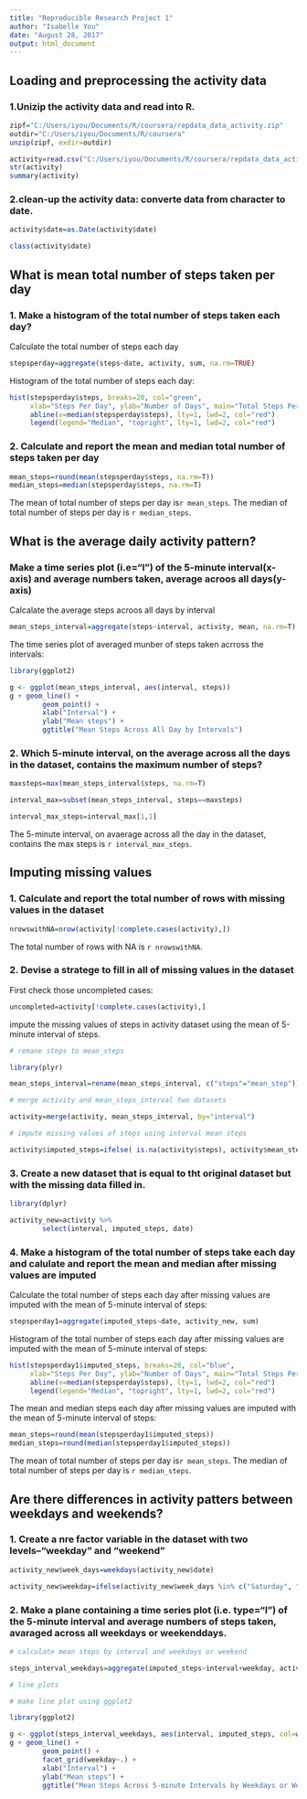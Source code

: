 ---
title: "Reproducible Research Project 1"
author: "Isabelle You"
date: "August 28, 2017"
output: html_document
---

## Loading and preprocessing the activity data

### 1.Unizip the activity data and read into R.

```{r}
zipf="C:/Users/iyou/Documents/R/coursera/repdata_data_activity.zip"
outdir="C:/Users/iyou/Documents/R/coursera"
unzip(zipf, exdir=outdir)

activity=read.csv("C:/Users/iyou/Documents/R/coursera/repdata_data_activity/activity.csv", sep=",", header=TRUE,  stringsAsFactors = FALSE)
str(activity)
summary(activity)
```

### 2.clean-up the activity data: converte data from character to date.

```{r}
activity$date=as.Date(activity$date)

class(activity$date)
```

## What is mean total number of steps taken per day

### 1. Make a histogram of the total number of steps taken each day?

Calculate the total number of steps each day

```{r}
stepsperday=aggregate(steps~date, activity, sum, na.rm=TRUE)
```

Histogram of the total number of steps each day:
        
```{r}
hist(stepsperday$steps, breaks=20, col="green", 
     xlab="Steps Per Day", ylab="Number of Days", main="Total Steps Per Day")
     abline(v=median(stepsperday$steps), lty=1, lwd=2, col="red")
     legend(legend="Median", "topright", lty=1, lwd=2, col="red")
```

### 2. Calculate and report the mean and median total number of steps taken per day

```{r}
mean_steps=round(mean(stepsperday$steps, na.rm=T))
median_steps=median(stepsperday$steps, na.rm=T)
```
The mean of total number of steps per day is`r mean_steps`. The median of total number of steps per day is `r median_steps`.

## What is the average daily activity pattern?

### Make a time series plot (i.e="l") of the 5-minute interval(x-axis) and average numbers taken, average acroos all days(y-axis)

Calcalate the average steps acroos all days by interval

```{r}
mean_steps_interval=aggregate(steps~interval, activity, mean, na.rm=T)
```
The time series plot of averaged munber of steps taken acrross the intervals:

```{r}
library(ggplot2)

g <- ggplot(mean_steps_interval, aes(interval, steps))
g + geom_line() +
        geom_point() +
        xlab("Interval") +
        ylab("Mean steps") +
        ggtitle("Mean Steps Across All Day by Intervals")
```

### 2. Which 5-minute interval, on the average across all the days in the dataset, contains the maximum number of steps?

```{r}
maxsteps=max(mean_steps_interval$steps, na.rm=T)

interval_max=subset(mean_steps_interval, steps==maxsteps)

interval_max_steps=interval_max[1,1]
```


The 5-minute interval, on avaerage across all the day in the dataset, contains the max steps is `r interval_max_steps`.


## Imputing missing values

### 1. Calculate and report the total number of rows with missing values in the dataset

```{r}
nrowswithNA=nrow(activity[!complete.cases(activity),])
```

The total number of rows with NA is `r nrowswithNA`.

### 2. Devise a stratege to fill in all of missing values in the dataset

First check those uncompleted cases:

```{r}
uncompleted=activity[!complete.cases(activity),]
```


impute the missing values of steps in activity dataset using the mean of 5-minute interval of steps.

```{r}
# remane steps to mean_steps

library(plyr)

mean_steps_interval=rename(mean_steps_interval, c("steps"="mean_step"))

# merge activity and mean_steps_interval two datasets

activity=merge(activity, mean_steps_interval, by="interval")

# impute missing values of steps using interval mean steps

activity$imputed_steps=ifelse( is.na(activity$steps), activity$mean_step, activity$steps)
```

### 3. Create a new dataset that is equal to tht original dataset but with the missing data filled in.

```{r}
library(dplyr)

activity_new=activity %>%
        select(interval, imputed_steps, date)
```

### 4. Make a histogram of the total number of steps take each day and calulate and report the mean and median after missing values are imputed

Calculate the total number of steps each day after missing values are imputed with the mean of 5-minute interval of steps:

```{r}
stepsperday1=aggregate(imputed_steps~date, activity_new, sum)
```

Histogram of the total number of steps each day after missing values are imputed with the mean of 5-minute interval of steps:
        
```{r}
hist(stepsperday1$imputed_steps, breaks=20, col="blue", 
     xlab="Steps Per Day", ylab="Number of Days", main="Total Steps Per Day after Missing Values Imputed")
     abline(v=median(stepsperday$steps), lty=1, lwd=2, col="red")
     legend(legend="Median", "topright", lty=1, lwd=2, col="red")
```


The mean and median steps each day after missing values are imputed with the mean of 5-minute interval of steps:

```{r}
mean_steps=round(mean(stepsperday1$imputed_steps))
median_steps=round(median(stepsperday1$imputed_steps))
```


The mean of total number of steps per day is`r mean_steps`. The median of total number of steps per day is `r median_steps`.

## Are there differences in activity patters between weekdays and weekends?

### 1. Create a nre factor variable in the dataset with two levels--"weekday" and "weekend"

```{r}
activity_new$week_days=weekdays(activity_new$date)

activity_new$weekday=ifelse(activity_new$week_days %in% c("Saturday", "Sunday"), "weekend", "weekday")
```

### 2. Make a plane containing a time series plot (i.e. type="l") of the 5-minute interval and average numbers of steps taken, avaraged across all weekdays or weekenddays.

```{r}
# calculate mean steps by interval and weekdays or weekend

steps_interval_weekdays=aggregate(imputed_steps~interval+weekday, activity_new, mean)

# line plots

# make line plot using ggplot2

library(ggplot2)

g <- ggplot(steps_interval_weekdays, aes(interval, imputed_steps, col=weekday))
g + geom_line() +
        geom_point() +
        facet_grid(weekday~.) +
        xlab("Interval") +
        ylab("Mean steps") +
        ggtitle("Mean Steps Across 5-minute Intervals by Weekdays or Weekend")
```
